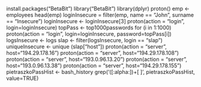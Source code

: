 install.packages("BetaBit")
library("BetaBit")
library(dplyr)
proton()
emp <- employees
head(emp)
loginInsecure = filter(emp, name == "John", surname == "Insecure")
loginInsecure <- loginInsecure[3]
proton(action = "login", login=loginInsecure)
topPass <- top1000passwords
for (i in 1:1000)
  proton(action = "login", login=loginInsecure, password=topPass[i])
logsInsecure <- logs
slap <- filter(logsInsecure, login == "slap")
uniqueInsecure <- unique (slap["host"])
proton(action = "server", host="194.29.178.16") 
proton(action = "server", host="194.29.178.108")
proton(action = "server", host="193.0.96.13.20")
proton(action = "server", host="193.0.96.13.38")
proton(action = "server", host="194.29.178.155")
pietraszkoPassHist <- bash_history
grep('([:alpha:])+[ ]', pietraszkoPassHist, value=TRUE)
